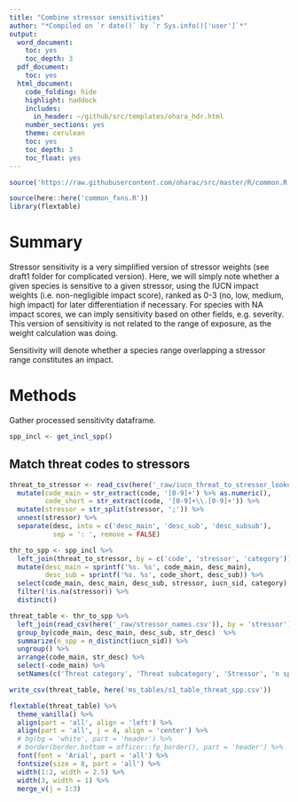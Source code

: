 ```yaml
---
title: "Combine stressor sensitivities"
author: "*Compiled on `r date()` by `r Sys.info()['user']`*"
output:
  word_document:
    toc: yes
    toc_depth: 3
  pdf_document:
    toc: yes
  html_document:
    code_folding: hide
    highlight: haddock
    includes:
      in_header: ~/github/src/templates/ohara_hdr.html
    number_sections: yes
    theme: cerulean
    toc: yes
    toc_depth: 3
    toc_float: yes
---
```


``` r
source('https://raw.githubusercontent.com/oharac/src/master/R/common.R')

source(here::here('common_fxns.R'))
library(flextable)
```


# Summary

Stressor sensitivity is a very simplified version of stressor weights (see draft1 folder for complicated version).  Here, we will simply note whether a given species is sensitive to a given stressor, using the IUCN impact weights (i.e. non-negligible impact score), ranked as 0-3 (no, low, medium, high impact) for later differentiation if necessary.  For species with NA impact scores, we can imply sensitivity based on other fields, e.g. severity.  This version of sensitivity is not related to the range of exposure, as the weight calculation was doing.

Sensitivity will denote whether a species range overlapping a stressor range constitutes an impact.

# Methods

Gather processed sensitivity dataframe.

```r

spp_incl <- get_incl_spp()

```

## Match threat codes to stressors

```r
threat_to_stressor <- read_csv(here('_raw/iucn_threat_to_stressor_lookup.csv')) %>%
  mutate(code_main = str_extract(code, '[0-9]+') %>% as.numeric(),
         code_short = str_extract(code, '[0-9]+\\.[0-9]+')) %>%
  mutate(stressor = str_split(stressor, ';')) %>%
  unnest(stressor) %>%
  separate(desc, into = c('desc_main', 'desc_sub', 'desc_subsub'), 
           sep = ': ', remove = FALSE)

thr_to_spp <- spp_incl %>%
  left_join(threat_to_stressor, by = c('code', 'stressor', 'category')) %>%
  mutate(desc_main = sprintf('%s. %s', code_main, desc_main),
         desc_sub = sprintf('%s. %s', code_short, desc_sub)) %>%
  select(code_main, desc_main, desc_sub, stressor, iucn_sid, category) %>%
  filter(!is.na(stressor)) %>%
  distinct()

threat_table <- thr_to_spp %>%
  left_join(read_csv(here('_raw/stressor_names.csv')), by = 'stressor') %>%
  group_by(code_main, desc_main, desc_sub, str_desc)  %>%
  summarize(n_spp = n_distinct(iucn_sid)) %>%
  ungroup() %>%
  arrange(code_main, str_desc) %>%
  select(-code_main) %>%
  setNames(c('Threat category', 'Threat subcategory', 'Stressor', 'n spp'))

write_csv(threat_table, here('ms_tables/s1_table_threat_spp.csv'))

flextable(threat_table) %>%
  theme_vanilla() %>%
  align(part = 'all', align = 'left') %>%
  align(part = 'all', j = 4, align = 'center') %>%
  # bg(bg = 'white', part = 'header') %>%
  # border(border.bottom = officer::fp_border(), part = 'header') %>%
  font(font = 'Arial', part = 'all') %>%
  fontsize(size = 8, part = 'all') %>%
  width(1:2, width = 2.5) %>%
  width(3, width = 1) %>%
  merge_v(j = 1:3)
  
```

